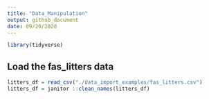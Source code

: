 ```yaml
---
title: "Data_Manipulation"
output: github_document
date: 09/20/2020
---
```


```r
library(tidyverse)
```

## Load the fas_litters data

```r
litters_df = read_csv("./data_import_examples/fas_litters.csv")
litters_df = janitor ::clean_names(litters_df)
```

